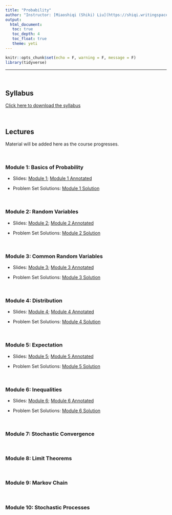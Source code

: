 ```yaml
---
title: "Probability"
author: "Instructor: [Miaoshiqi (Shiki) Liu](https://shiqi.writingspace.cc)"
output: 
  html_document:
   toc: true
   toc_depth: 4
   toc_float: true
   theme: yeti
---
```


```r
knitr::opts_chunk$set(echo = F, warning = F, message = F)
library(tidyverse)
```


---

<br>

## Syllabus

[Click here to download the syllabus](Probability/Syllabus/Bootcamp_Probability_Syllabus.pdf)

<br>

## Lectures

Material will be added here as the course progresses.

<!-- <br> -->

<!-- ### Module 1: Basics of Probability -->

<br>

### Module 1: Basics of Probability

- Slides: [Module 1](Probability/Slides/Summer_Bootcamp_Module_1_with_effects.pdf); [Module 1 Annotated](Probability/Slides/Module_1_annotated.pdf) 

- Problem Set Solutions: [Module 1 Solution](Probability/Solutions/Module_1_Solutions.pdf) 


<!-- ### Module 2: Random Variables -->

<br>

### Module 2: Random Variables

- Slides: [Module 2](Probability/Slides/Summer_Bootcamp_Module_2_with_effects.pdf); [Module 2 Annotated](Probability/Slides/Module_2_annotated.pdf) 

- Problem Set Solutions: [Module 2 Solution](Probability/Solutions/Module_2_Solutions.pdf) 



<!-- ### Module 3: Common Random Variables -->
<br>

### Module 3: Common Random Variables

- Slides: [Module 3](Probability/Slides/Summer_Bootcamp_Module_3_with_effects.pdf); [Module 3 Annotated](Probability/Slides/Module_3_annotated.pdf) 

- Problem Set Solutions: [Module 3 Solution](Probability/Solutions/Module_3_Solutions.pdf) 


<!-- ### Module 4: Distribution -->
<br>

### Module 4: Distribution

- Slides: [Module 4](Probability/Slides/Summer_Bootcamp_Module_4_with_effects.pdf); [Module 4 Annotated](Probability/Slides/Module_4_annotated.pdf) 

- Problem Set Solutions: [Module 4 Solution](Probability/Solutions/Module_4_Solutions.pdf) 

<!-- ### Module 5: Expectation -->

<br>

### Module 5: Expectation

- Slides: [Module 5](Probability/Slides/Summer_Bootcamp_Module_5_with_effects.pdf); [Module 5 Annotated](Probability/Slides/Module_5_annotated.pdf) 

- Problem Set Solutions: [Module 5 Solution](Probability/Solutions/Module_5_Solutions.pdf) 


<!-- ### Module 6: Inequalities -->

<br>

### Module 6: Inequalities

- Slides: [Module 6](Probability/Slides/Summer_Bootcamp_Module_6_with_effects.pdf); [Module 6 Annotated](Probability/Slides/Module_6_annotated.pdf) 

- Problem Set Solutions: [Module 6 Solution](Probability/Solutions/Module_6_Solutions.pdf) 


<!-- ### Module 7: Stochastic Convergence -->


<br>

### Module 7: Stochastic Convergence

<!-- ### Module 8: Limit Theorems -->

<br>

### Module 8: Limit Theorems

<!-- ### Module 9: Markov Chain -->

<br>

### Module 9: Markov Chain


<!-- ### Module 10: Stochastic Processes -->

<br>

### Module 10: Stochastic Processes



